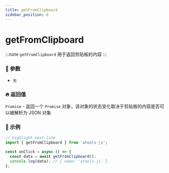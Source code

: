 ```yaml
---
title: getFromClipboard
sidebar_position: 6
---
```


# getFromClipboard

:::note
`getFromClipboard` 用于返回剪贴板的内容
:::

### :bento: 参数

- `无`

### :fire: 返回值

`Promise` - 返回一个 `Promise` 对象，该对象的状态变化取决于剪贴板的内容是否可以被解析为 JSON 对象

### :rocket: 示例

```jsx title="getFromClipboard"
// highlight-next-line
import { getFromClipboard } from 'atools-js';

const onClick = async () => {
  const data = await getFromClipboard();
  console.log(data); // { name: 'atools-js' }
};
```
